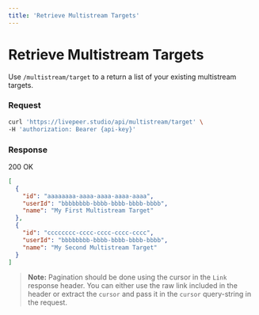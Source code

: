 ```yaml
---
title: 'Retrieve Multistream Targets'
---
```


# Retrieve Multistream Targets

Use `/multistream/target` to a return a list of your existing multistream
targets.

### Request

```bash
curl 'https://livepeer.studio/api/multistream/target' \
-H 'authorization: Bearer {api-key}'
```

### Response

200 OK

```json
[
  {
    "id": "aaaaaaaa-aaaa-aaaa-aaaa-aaaa",
    "userId": "bbbbbbbb-bbbb-bbbb-bbbb-bbbb",
    "name": "My First Multistream Target"
  },
  {
    "id": "cccccccc-cccc-cccc-cccc-cccc",
    "userId": "bbbbbbbb-bbbb-bbbb-bbbb-bbbb",
    "name": "My Second Multistream Target"
  }
]
```

> **Note:** Pagination should be done using the cursor in the `Link` response
> header. You can either use the raw link included in the header or extract the
> `cursor` and pass it in the `cursor` query-string in the request.
